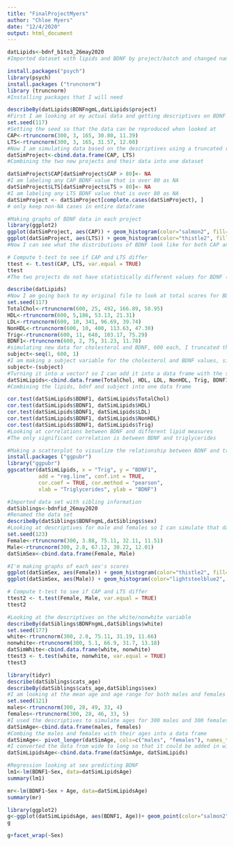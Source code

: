 ---
title: "FinalProjectMyers"
author: "Chloe Myers"
date: "12/4/2020"
output: html_document
---

```{r}
datLipids<-bdnf_b1to3_26may2020
#Imported dataset with lipids and BDNF by project/batch and changed name (I can't show this data)
```

```{r}
install.packages("psych")
library(psych)
install.packages ("truncnorm")
library (truncnorm)
#Installing packages that I will need
```

```{r}
describeBy(datLipids$BDNFngmL,datLipids$project)
#First I am looking at my actual data and getting descriptives on BDNF levels by project type (CAP vs LTS)
set.seed(117)
#Setting the seed so that the data can be reproduced when looked at
CAP<-rtruncnorm(300, 3, 165, 30.80, 11.39)
LTS<-rtruncnorm(300, 3, 165, 31.57, 12.08)
#Now I am simulating data based on the descriptives using a truncated r norm function that will create a normal distribution. Normal BDNF values range from 3-80 ngml, I chose 165 so I can clean the data by removing outliers
datSimProject<-cbind.data.frame(CAP, LTS)
#Combining the two new projects and their data into one dataset
```

```{r}
datSimProject$CAP[datSimProject$CAP > 80]<- NA 
#I am labeling any CAP BDNF value that is over 80 as NA
datSimProject$LTS[datSimProject$LTS > 80]<- NA 
#I am labeling any LTS BDNF value that is over 80 as NA
datSimProject <- datSimProject[complete.cases(datSimProject), ] 
# only keep non-NA cases in entire dataframe
```

```{r}
#Making graphs of BDNF data in each project
library(ggplot2)
ggplot(datSimProject, aes(CAP)) + geom_histogram(color="salmon2", fill="thistle2")+ theme_classic()+ ylab("")
ggplot(datSimProject, aes(LTS)) + geom_histogram(color="thistle2", fill="salmon2")+ theme_classic()+ ylab("")
#Now I can see what the distributions of BDNF look like for both CAP and LTS
```
```{r}
# Compute t-test to see if CAP and LTS differ
ttest <- t.test(CAP, LTS, var.equal = TRUE)
ttest
#The two projects do not have statistically different values for BDNF (they shouldn't IRL)
```
```{r}
describe(datLipids)
#Now I am going back to my original file to look at total scores for BDNF and cholesterol, finding means/sd to simulate data
set.seed(117)
TotalChol<-rtruncnorm(600, 25, 492, 166.89, 58.95)
HDL<-rtruncnorm(600, 5,186, 53.13, 21.31)
LDL<-rtruncnorm(600, 10, 341, 96.69, 39.74)
NonHDL<-rtruncnorm(600, 10, 400, 113.63, 47.30)
Trig<-rtruncnorm(600, 11, 648, 103.17, 75.29)
BDNF1<-rtruncnorm(600, 2, 75, 31.23, 11.78)
#simulating new data for cholesterol and BDNF, 600 each, I truncated these based on the highest and lowest values in our actual dataset this time
subject<-seq(1, 600, 1)
#I am making a subject variable for the cholesterol and BDNF values, since there are 600 values I am making 600 subjects, 1-600 increasing by 1
subject<-(subject)
#Turning it into a vector? so I can add it into a data frame with the simulated 
datSimLipids<-cbind.data.frame(TotalChol, HDL, LDL, NonHDL, Trig, BDNF1, subject)
#Combining the lipids, bdnf and subject into one data frame
```
```{r}
cor.test(datSimLipids$BDNF1, datSimLipids$TotalChol)
cor.test(datSimLipids$BDNF1, datSimLipids$HDL)
cor.test(datSimLipids$BDNF1, datSimLipids$LDL)
cor.test(datSimLipids$BDNF1, datSimLipids$NonHDL)
cor.test(datSimLipids$BDNF1, datSimLipids$Trig)
#Looking at correlations between BDNF and different lipid measures
#The only significant correlation is between BDNF and triglycerides
```

```{r}
#Making a scatterplot to visualize the relationship between BDNF and triglycerides
install.packages ("ggpubr")
library("ggpubr")
ggscatter(datSimLipids, x = "Trig", y = "BDNF1", 
          add = "reg.line", conf.int = TRUE, 
          cor.coef = TRUE, cor.method = "pearson",
          xlab = "Triglycerides", ylab = "BDNF")
```

```{r}
#Imported data set with sibling information
datSiblings<-bdnfid_26may2020
#Renamed the data set
describeBy(datSiblings$BDNFngmL,datSiblings$sex)
#Looking at descriptives for male and females so I can simulate that data
set.seed(123)
Female<-rtruncnorm(300, 3.88, 75.11, 32.11, 11.51)
Male<-rtruncnorm(300, 2.8, 67.12, 30.22, 12.01)
datSimSex<-cbind.data.frame(Female, Male)
```

```{r}
#I'm making graphs of each sex's scores
ggplot(datSimSex, aes(Female)) + geom_histogram(color="thistle2", fill="thistle2")+ theme_classic()+ ylab("BDNF")
ggplot(datSimSex, aes(Male)) + geom_histogram(color="lightsteelblue2", fill="lightsteelblue2")+ theme_classic()+ ylab("BDNF")
```

```{r}
# Compute t-test to see if CAP and LTS differ
ttest2 <- t.test(Female, Male, var.equal = TRUE)
ttest2
```
```{r}
#Looking at the descriptives on the white/nonwhite variable
describeBy(datSiblings$BDNFngmL,datSiblings$white)
set.seed(177)
white<-rtruncnorm(300, 2.8, 75.11, 31.19, 11.66)
nonwhite<-rtruncnorm(300, 5.1, 66.9, 31.7, 13.18)
datSimWhite<-cbind.data.frame(white, nonwhite)
ttest3 <- t.test(white, nonwhite, var.equal = TRUE)
ttest3
```


```{r}
library(tidyr)
describe(datSiblings$cats_age)
describeBy(datSiblings$cats_age,datSiblings$sex)
#I am looking at the mean age and age range for both males and females
set.seed(121)
males<-rtruncnorm(300, 28, 49, 33, 4)
females<-rtruncnorm(300, 28, 46, 33, 5)
#I used the descriptives to simulate ages for 300 males and 300 females
datSimAge<-cbind.data.frame(males, females)
#Combing the males and females with their ages into a data frame
datSimAge<- pivot_longer(datSimAge, cols=c("males", "females"), names_to= "Sex", values_to="Age")
#I converted the data from wide to long so that it could be added in with my simulated lipid data
datSimLipidsAge<-cbind.data.frame(datSimAge, datSimLipids)
```

```{r}
#Regression looking at sex predicting BDNF
lm1<-lm(BDNF1~Sex, data=datSimLipidsAge)
summary(lm1)
```
```{r}
mr<-lm(BDNF1~Sex + Age, data=datSimLipidsAge)
summary(mr)
```



```{r}
library(ggplot2)
g<-ggplot(datSimLipidsAge, aes(BDNF1, Age))+ geom_point(color="salmon2", fill="thistle2")+ theme_classic()
g
```

```{r}
g+facet_wrap(~Sex)
```





